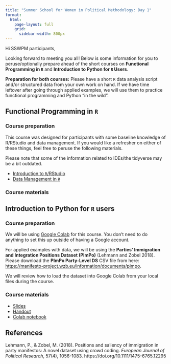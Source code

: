 ```yaml
---
title: "Summer School for Women in Political Methodology: Day 1" 
format: 
  html: 
    page-layout: full
    grid: 
      sidebar-width: 800px
---
```


Hi SSWPM participants, 

Looking forward to meeting you all! Below is some information for you to peruse/optionally prepare ahead of the short courses on <b>Functional Programming in `R`</b> and <b>Introduction to Python for `R` Users</b>. 

__Preparation for both courses:__ Please have a short `R` data analysis script and/or structured data from your own work on hand. If we have time leftover after going through applied examples, we will use them to practice functional programming and Python "in the wild". 

## Functional Programming in `R`

### Course preparation 

This course was designed for participants with some baseline knowledge of R/RStudio and data management. If you would like a refresher on either of these things, feel free to peruse the following materials.

Please note that some of the information related to IDEs/the tidyverse may be a bit outdated. 

- [Introduction to `R`/RStudio](files/HertieDSWorkshop_Session1.pdf)
- [Data Management in `R`](files/HertieDSWorkshop_Session2.pdf)

### Course materials 

## Introduction to Python for `R` users

### Course preparation 

We will be using [Google Colab](https://colab.research.google.com/) for this course. You don't need to do anything to set this up outside of having a Google account. 
 
For applied examples with data, we will be using the __Parties’ Immigration and Integration Positions Dataset (PImPo)__ (Lehmann and Zobel 2018). Please download the __PImPo Party-Level DS__ CSV file from here: [https://manifesto-project.wzb.eu/information/documents/pimpo](https://manifesto-project.wzb.eu/information/documents/pimpo). 

We will review how to load the dataset into Google Colab from your local files during the course.

### Course materials 

- [Slides]()
- [Handout](files/SSWPM2025_Introduction to Python.pdf)
- [Colab notebook](https://colab.research.google.com/drive/1CBogWrGKMZIFolCrjtrFdKuhxYoHMYSs?usp=sharing)

## References 

Lehmann, P., & Zobel, M.  (2018). Positions and saliency of immigration in party manifestos: A novel dataset using crowd coding. *European Journal of Political Research*, 57(4), 1056-1083. https://doi.org/10.1111/1475-6765.12295

